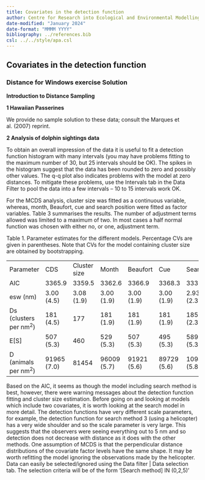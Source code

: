 ```yaml
---
title: Covariates in the detection function
author: Centre for Research into Ecological and Environmental Modelling <br> **University of St Andrews**
date-modified: "January 2024"
date-format: "MMMM YYYY"
bibliography: ../references.bib
csl: ../../style/apa.csl
---
```


:::{.callout-warning collapse=false appearance='default' icon=true}
# Covariates in the detection function
### Distance for Windows exercise Solution
:::

**Introduction to Distance Sampling**


<!--
2.  **Analysis of golf tee data**

With three covariates there are eight possible detection function models
(including perpendicular distance only). The AIC from the CDS model was
311.1 and the lowest AIC I found was 304.3 which included sex as the
only additional covariate. You may have found a different model. Table 2
is a summary of the results from the CDS analysis and an MCDS analysis
with my best model. The component of variance due to the detection
function fitted as a CDS was 64.3% and this reduced to 54.2% when sex
was included in the detection function.

As part of an exploratory data analysis it is useful to analyse the data
as a CDS but post stratify using the factor variables and fit separate
components of the model for each factor level (as long as there are
enough observations). The esw’s for females (factor level = 0) and males
(factor level = 1) are 1.61 metres (%CV=13.0) and 2.65 metres
(%CV=10.3), respectively. The esw’s for the exposure levels 0 and 1 are
2.41 (13.2) and 2.31 (10.0). The differences between males and females
appear to be much larger than the difference between exposure levels
indicating that sex would be the more useful covariate to include in the
model. Notice how the abundance estimate for the CDS post-stratified by
sex and the MCDS including sex are very similar, but the CV is smaller
for the latter.

Table 2. Parameter estimates from CDS models and MCDS model which
included sex only. CV’s are given in parentheses

|                                 |            |            |                            |             |             |
|---------------------------------|------------|------------|----------------------------|-------------|-------------|
| Parameter                       | True value | CDS        | CDS post stratified by sex |             | MCDS        |
|                                 |            |            | Female (0)                 | Male (1)    |             |
| AIC                             |            | 311.14     | 69.7                       | 234.7       | 304.3       |
| esw (m)                         |            | 2.34 (7.9) | 1.61 (13.0)                | 2.65 (10.3) | 2.24 (6.4)  |
| Ds (clusters per m<sup>2</sup>) | 0.15       | 0.13 (7.9) | 0.05 (21.3)                | 0.08 (10.3) | 0.13 (11.0) |
| E\[S\]                          | 3.04       | 3.01 (5.9) | 2.80 (13.7)                | 3.13 (6.5)  | 3.01 (5.9)  |
| D (tees per m<sup>2</sup>)      | 0.45       | 0.38 (9.9) | 0.14 (18.9)                | 0.25 (12.2) | 0.40 (8.8)  |
| N                               | 760        | 638 (9.9)  | 243 (18.9)                 | 421 (12.2)  | 666 (8.8)   |
|                                 |            |            | 664 (22.5)                 |             |             |

-->

**1 Hawaiian Passerines**

We provide no sample solution to these data; consult the Marques et al. (2007) reprint.


**2 Analysis of dolphin sightings data**

To obtain an overall impression of the data it is useful to fit a detection function histogram with many intervals (you may have problems fitting to the maximum number of 30, but 25 intervals should be OK). The spikes in the histogram suggest that the data has been rounded to zero and possibly other values. The q-q plot also indicates problems with the model at zero distances. To mitigate these problems, use the Intervals tab in the Data Filter to pool the data into a few intervals – 10 to 15 intervals work OK.

For the MCDS analysis, cluster size was fitted as a continuous variable, whereas, month, Beaufort, cue and search position were fitted as factor variables. Table 3 summarises the results. The number of adjustment terms allowed was limited to a maximum of two. In most cases a half normal function was chosen with either no, or one, adjustment term.

Table 1. Parameter estimates for the different models. Percentage CVs are given in parentheses. Note that CVs for the model containing cluster size are obtained by bootstrapping.

|                                  |             |              |             |             |             |              |
|----------------------------------|-------------|--------------|-------------|-------------|-------------|--------------|
| Parameter                        | CDS         | Cluster size | Month       | Beaufort    | Cue         | Search       |
| AIC                              | 3365.9      | 3359.5       | 3362.6      | 3366.9      | 3368.3      | 3339.8       |
| esw (nm)                         | 3.00 (4.5)  | 3.08 (1.9)   | 3.00 (1.9)  | 3.00 (1.9)  | 3.00 (1.9)  | 2.93 (2.3)   |
| Ds (clusters per nm<sup>2</sup>) | 181 (4.5)   | 177          | 181 (1.9)   | 181 (1.9)   | 181 (1.9)   | 185 (2.3)    |
| E\[S\]                           | 507 (5.3)   | 460          | 529 (5.3)   | 507 (5.3)   | 495 (5.3)   | 589 (5.3)    |
| D (animals per nm<sup>2</sup>)   | 91965 (7.0) | 81454        | 96009 (5.7) | 91921 (5.6) | 89729 (5.6) | 109420 (5.8) |

Based on the AIC, it seems as though the model including search method is best, however, there were warning messages about the detection function fitting and cluster size estimation. Before going on and looking at models which include two covariates, it is worth looking at the search model in more detail. The detection functions have very different scale parameters, for example, the detection function for search method 3 (using a helicopter) has a very wide shoulder and so the scale parameter is very large. This suggests that the observers were seeing everything out to 5 nm and so detection does not decrease with distance as it does with the other methods. One assumption of MCDS is that the perpendicular distance distributions of the covariate factor levels have the same shape. It may be worth refitting the model ignoring
the observations made by the helicopter. Data can easily be selected/ignored using the Data filter \| Data selection tab. The selection criteria will be of the form ‘\[Search method\] IN (0,2,5)’

